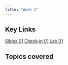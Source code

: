 ```yaml
---
title: "Week 1"
---
```


## Key Links

[Slides 01](hello){.label .label-green} [Check-in 01](hello){.label .label-purple} [Lab 01](hello){.label .label-red}

## Topics covered